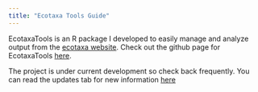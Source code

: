 ```yaml
---
title: "Ecotaxa Tools Guide"
---
```


EcotaxaTools is an R package I developed to easily manage and analyze output from the [ecotaxa website](https://ecotaxa.obs-vlfr.fr/). Check out the github page for EcotaxaTools [here](https://github.com/TheAlexBarth/EcotaxaTools).

The project is under current development so check back frequently.
You can read the updates tab for new information [here](./Updates)
